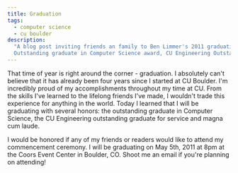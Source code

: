 ```yaml
---
title: Graduation
tags:
  - computer science
  - cu boulder
description:
  "A blog post inviting friends an family to Ben Limmer's 2011 graduation from CU Boulder. He was recognized with the
  Outstanding graduate in Computer Science award, CU Engineering Outstanding Graudate for Service and Magna Cum Laude."
---
```


That time of year is right around the corner - graduation. I absolutely can't believe that it has already been four
years since I started at CU Boulder. I'm incredibly proud of my accomplishments throughout my time at CU. From the
skills I've learned to the lifelong friends I've made, I wouldn't trade this experience for anything in the world. Today
I learned that I will be graduating with several honors: the outstanding graduate in Computer Science, the CU
Engineering outstanding graduate for service and magna cum laude.

I would be honored if any of my friends or readers would like to attend my commencement ceremony. I will be graduating
on May 5th, 2011 at 8pm at the Coors Event Center in Boulder, CO. Shoot me an email if you're planning on attending!
